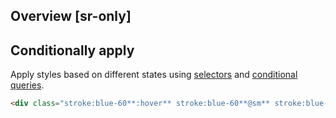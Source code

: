 ## Overview [sr-only]
<Overview />

## Conditionally apply
Apply styles based on different states using [selectors](/docs/state-selectors) and [conditional queries](/docs/conditional-queries).
```html
<div class="stroke:blue-60**:hover** stroke:blue-60**@sm** stroke:blue-60**@dark** stroke:blue-60**@print**">…</div>
```

